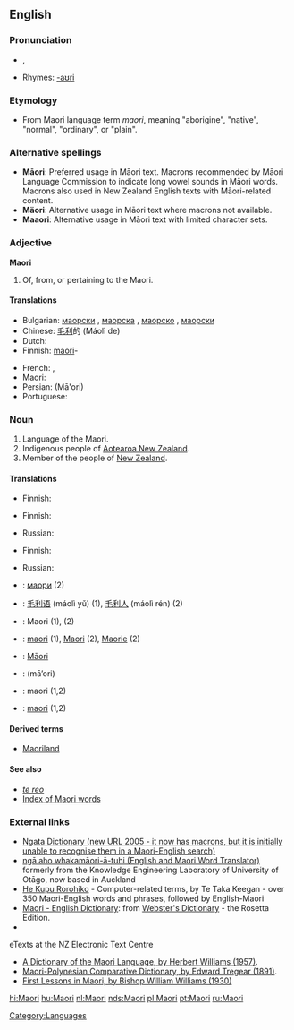{{interwiktionary|code=mi}}
==English==
{{wikipedia}}

===Pronunciation===
* {{IPA|/ˈmaʊri/}}, {{SAMPA|/"maUri/}}
* Rhymes: [[Rhymes:English:-aʊri|-aʊri]]

===Etymology===
* From Maori language term ''maori'', meaning "aborigine", "native", "normal", "ordinary", or "plain".

===Alternative spellings===
* '''Māori''': Preferred usage in Māori text. Macrons recommended by Māori Language Commission to indicate long vowel sounds in Māori words. Macrons also used in New Zealand English texts with Māori-related content.
* '''Mäori''': Alternative usage in Māori text where macrons not available.
* '''Maaori''': Alternative usage in Māori text with limited character sets.

===Adjective===
'''Maori'''

# Of, from, or pertaining to the Maori.

====Translations====
{{trans-top|of, from, or pertaining to the Maori}}
* Bulgarian: [[маорски]] {{m}}, [[маорска]] {{f}}, [[маорско]] {{n}}, [[маорски]] {{p}}
* Chinese: [[毛利]]的 (Máolì de)
* Dutch: {{t+|nl|Maori}}
* Finnish: [[maori]]-
{{trans-mid}}
* French: {{t+|fr|maori|m}}, {{t+|fr|maorie|f}}
* Maori: {{t-|mi|Māori|xs=Maori}}
* Persian: {{fa-Arab|[[مائوری]]}} (Mā'ori)
* Portuguese: {{t+|pt|maori}}
{{trans-bottom}}

===Noun===
{{en-noun|Maori|-}}

# Language of the Maori.
# Indigenous people of [[Aotearoa New Zealand]].
# Member of the people of [[New Zealand]].

====Translations====
{{trans-top|language of the Maori}}
* Finnish: {{t+|fi|maorin kieli}}
{{trans-mid}}
{{trans-bottom}}

{{trans-top|indigenous people of Aotearoa New Zealand}}
* Finnish: {{t-|fi|maorit|p}}
{{trans-mid}}
* Russian: {{t|ru|маори|m|f|tr=máori|sc=Cyrl}}
{{trans-bottom}}

{{trans-top|member of the people of New Zealand}}
* Finnish: {{t+|fi|maori}}
{{trans-mid}}
* Russian: {{t|ru|маори|p|tr=máori|sc=Cyrl}}
{{trans-bottom}}

{{checktrans-top}}
* {{ttbc|Bulgarian}}: [[маори]] {{p}} (2)
* {{ttbc|Chinese}}: [[毛利语]] (máolì yǔ) (1), [[毛利人]] (máolì rén) (2)
* {{ttbc|Dutch}}: Maori {{n}} (1), {{m|f}} (2)
* {{ttbc|French}}: [[maori]] {{m}} (1), [[Maori]] {{m}} (2), [[Maorie]] {{f}} (2)
* {{ttbc|Maori}}: [[Māori]]
* {{ttbc|Persian}}: {{fa-Arab|[[مائوری]]}} (mā’ori)
* {{ttbc|Portuguese}}: maori (1,2)
* {{ttbc|Swedish}}: [[maori]] (1,2)
{{checktrans-bottom}}

====Derived terms====
* [[Maoriland]]

====See also====
* ''[[te reo]]''
* [[Index:Maori|Index of Maori words]]

===External links===
* [http://www.learningmedia.co.nz/nz/online/ngata/ Ngata Dictionary (new URL 2005 - it now has macrons, but it is initially unable to recognise them in a Maori-English search)] <!-- Robin wrote to Learning Media about it a second time on 25 May -->
* [http://translator.kedri.info ngā aho whakamāori-ā-tuhi (English and Maori Word Translator)] formerly from the Knowledge Engineering Laboratory of University of Otāgo, now based in Auckland
* [http://www.cs.waikato.ac.nz/~tetaka/kupurorohiko.htm He Kupu Rorohiko] - Computer-related terms, by Te Taka Keegan - over 350 Maori-English words and phrases, followed by English-Maori
* [http://www.websters-online-dictionary.org/definition/Maori-english/ Maori - English Dictionary]: from [http://www.websters-online-dictionary.org/ Webster's Dictionary] - the Rosetta Edition.
* {{ethnologue|code=mri}}
;eTexts at the NZ Electronic Text Centre
* [http://www.nzetc.org/tm/scholarly/tei-WillDict.html A Dictionary of the Maori Language, by Herbert Williams (1957)].
* [http://www.nzetc.org/tm/scholarly/tei-TreMaor.html Maori-Polynesian Comparative Dictionary, by Edward Tregear (1891)].
* [http://www.nzetc.org/tm/scholarly/tei-WilFirs.html First Lessons in Maori, by Bishop William Williams (1930)]

[[Category:Languages]]

[[hi:Maori]]
[[hu:Maori]]
[[nl:Maori]]
[[nds:Maori]]
[[pl:Maori]]
[[pt:Maori]]
[[ru:Maori]]